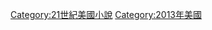 {{Year by category
|m=2
|c=0
|d=1
|y=3
|cat=美國小說
|sortkey=小說
|parent=
|subcat=2013年小說
}}

[[Category:21世紀美國小說|Category:21世紀美國小說]]
[[Category:2013年美國|Category:2013年美國]]